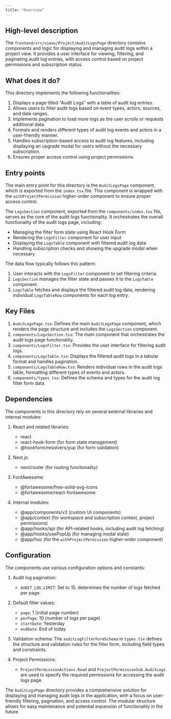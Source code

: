 ```yaml
---
title: "Overview"
---
```


## High-level description
The `frontend/src/views/Project/AuditLogsPage` directory contains components and logic for displaying and managing audit logs within a project view. It provides a user interface for viewing, filtering, and paginating audit log entries, with access control based on project permissions and subscription status.

## What does it do?
This directory implements the following functionalities:

1. Displays a page titled "Audit Logs" with a table of audit log entries.
2. Allows users to filter audit logs based on event types, actors, sources, and date ranges.
3. Implements pagination to load more logs as the user scrolls or requests additional data.
4. Formats and renders different types of audit log events and actors in a user-friendly manner.
5. Handles subscription-based access to audit log features, including displaying an upgrade modal for users without the necessary subscription.
6. Ensures proper access control using project permissions.

## Entry points
The main entry point for this directory is the `AuditLogsPage` component, which is exported from the `index.tsx` file. This component is wrapped with the `withProjectPermission` higher-order component to ensure proper access control.

The `LogsSection` component, exported from the `components/index.tsx` file, serves as the core of the audit logs functionality. It orchestrates the overall functionality of the audit logs page, including:

- Managing the filter form state using React Hook Form
- Rendering the `LogsFilter` component for user input
- Displaying the `LogsTable` component with filtered audit log data
- Handling subscription checks and showing the upgrade modal when necessary

The data flow typically follows this pattern:
1. User interacts with the `LogsFilter` component to set filtering criteria.
2. `LogsSection` manages the filter state and passes it to the `LogsTable` component.
3. `LogsTable` fetches and displays the filtered audit log data, rendering individual `LogsTableRow` components for each log entry.

## Key Files
1. `AuditLogsPage.tsx`: Defines the main `AuditLogsPage` component, which renders the page structure and includes the `LogsSection` component.
2. `components/LogsSection.tsx`: The main component that orchestrates the audit logs page functionality.
3. `components/LogsFilter.tsx`: Provides the user interface for filtering audit logs.
4. `components/LogsTable.tsx`: Displays the filtered audit logs in a tabular format and handles pagination.
5. `components/LogsTableRow.tsx`: Renders individual rows in the audit logs table, formatting different types of events and actors.
6. `components/types.tsx`: Defines the schema and types for the audit log filter form data.

## Dependencies
The components in this directory rely on several external libraries and internal modules:

1. React and related libraries:
   - react
   - react-hook-form (for form state management)
   - @hookform/resolvers/yup (for form validation)

2. Next.js:
   - next/router (for routing functionality)

3. FontAwesome:
   - @fortawesome/free-solid-svg-icons
   - @fortawesome/react-fontawesome

4. Internal modules:
   - @app/components/v2 (custom UI components)
   - @app/context (for workspace and subscription context, project permissions)
   - @app/hooks/api (for API-related hooks, including audit log fetching)
   - @app/hooks/usePopUp (for managing modal state)
   - @app/hoc (for the `withProjectPermission` higher-order component)

## Configuration
The components use various configuration options and constants:

1. Audit log pagination:
   - `AUDIT_LOG_LIMIT`: Set to 15, determines the number of logs fetched per page.

2. Default filter values:
   - `page`: 1 (initial page number)
   - `perPage`: 10 (number of logs per page)
   - `startDate`: Yesterday
   - `endDate`: End of today

3. Validation schema:
   The `auditLogFilterFormSchema` in `types.tsx` defines the structure and validation rules for the filter form, including field types and constraints.

4. Project Permissions:
   - `ProjectPermissionActions.Read` and `ProjectPermissionSub.AuditLogs` are used to specify the required permissions for accessing the audit logs page.

The `AuditLogsPage` directory provides a comprehensive solution for displaying and managing audit logs in the application, with a focus on user-friendly filtering, pagination, and access control. The modular structure allows for easy maintenance and potential expansion of functionality in the future.